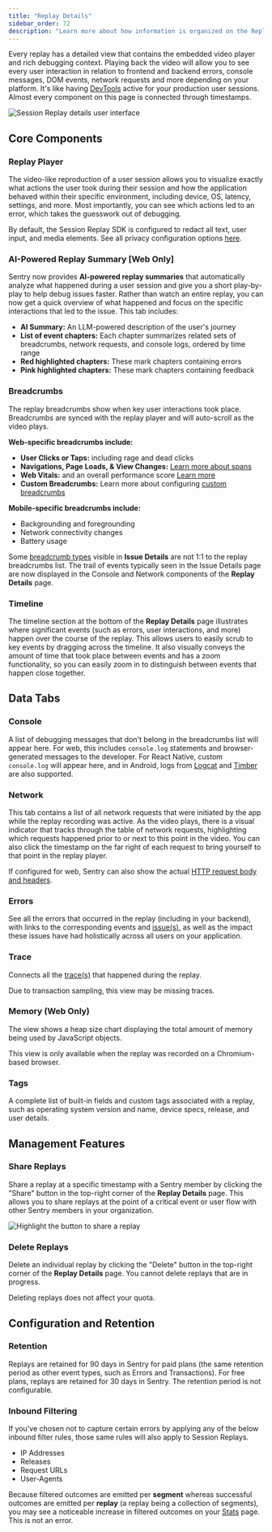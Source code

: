 ```yaml
---
title: "Replay Details"
sidebar_order: 72
description: "Learn more about how information is organized on the Replay Details page and how to share and delete replays."
---
```


<Include name="session-replay-web-report-bug.mdx" />

Every replay has a detailed view that contains the embedded video player and rich debugging context. Playing back the video will allow you to see every user interaction in relation to frontend and backend errors, console messages, DOM events, network requests and more depending on your platform. It's like having [DevTools](https://developer.chrome.com/docs/devtools/overview/) active for your production user sessions. Almost every component on this page is connected through timestamps.

![Session Replay details user interface](./img/session-replay-hero.png)

## Core Components

### Replay Player

The video-like reproduction of a user session allows you to visualize exactly what actions the user took during their session and how the application behaved within their specific environment, including device, OS, latency, settings, and more. Most importantly, you can see which actions led to an error, which takes the guesswork out of debugging.

<Alert>

By default, the Session Replay SDK is configured to redact all text, user input, and media elements. See all privacy configuration options [here](/platform-redirect/?next=/session-replay/privacy/).

</Alert>

### AI-Powered Replay Summary [Web Only]

<Include name="feature-available-for-user-group-early-adopter.mdx" />

Sentry now provides **AI-powered replay summaries** that automatically analyze what happened during a user session and give you a short play-by-play to help debug issues faster. Rather than watch an entire replay, you can now get a quick overview of what happened and focus on the specific interactions that led to the issue. This tab includes:

- **AI Summary:** An LLM-powered description of the user's journey
- **List of event chapters:** Each chapter summarizes related sets of breadcrumbs, network requests, and console logs, ordered by time range
- **Red highlighted chapters:** These mark chapters containing errors
- **Pink highlighted chapters:** These mark chapters containing feedback

### Breadcrumbs

The replay breadcrumbs show when key user interactions took place. Breadcrumbs are synced with the replay player and will auto-scroll as the video plays.

**Web-specific breadcrumbs include:**
- **User Clicks or Taps:** including rage and dead clicks
- **Navigations, Page Loads, & View Changes:** [Learn more about spans](/product/sentry-basics/distributed-tracing/)
- **Web Vitals:** and an overall performance score [Learn more](/product/insights/web-vitals/)
- **Custom Breadcrumbs:** Learn more about configuring [custom breadcrumbs](/product/sentry-basics/integrate-backend/configuration-options/#breadcrumbs)

**Mobile-specific breadcrumbs include:**
- Backgrounding and foregrounding
- Network connectivity changes
- Battery usage

<Alert>

Some [breadcrumb types](/product/issues/issue-details/breadcrumbs/) visible in **Issue Details** are not 1:1 to the replay breadcrumbs list. The trail of events typically seen in the Issue Details page are now displayed in the Console and Network components of the **Replay Details** page.

</Alert>

### Timeline

The timeline section at the bottom of the **Replay Details** page illustrates where significant events (such as errors, user interactions, and more) happen over the course of the replay. This allows users to easily scrub to key events by dragging across the timeline. It also visually conveys the amount of time that took place between events and has a zoom functionality, so you can easily zoom in to distinguish between events that happen close together.

## Data Tabs

### Console

A list of debugging messages that don't belong in the breadcrumbs list will appear here. For web, this includes `console.log` statements and browser-generated messages to the developer. For React Native, custom `console.log` will appear here, and in Android, logs from [Logcat](/platforms/android/integrations/logcat/) and [Timber](/platforms/android/integrations/timber/) are also supported.

### Network

This tab contains a list of all network requests that were initiated by the app while the replay recording was active. As the video plays, there is a visual indicator that tracks through the table of network requests, highlighting which requests happened prior to or next to this point in the video. You can also click the timestamp on the far right of each request to bring yourself to that point in the replay player.

<Alert>

If configured for web, Sentry can also show the actual [HTTP request body and headers](/platform-redirect/?next=/session-replay/configuration/#network-details).

</Alert>

### Errors

See all the errors that occurred in the replay (including in your backend), with links to the corresponding events and [issue(s)](/product/issues/issue-details/error-issues/), as well as the impact these issues have had holistically across all users on your application.

### Trace

Connects all the [trace(s)](/product/sentry-basics/tracing/distributed-tracing/#traces-transactions-and-spans) that happened during the replay.

<Alert>

Due to transaction sampling, this view may be missing traces.

</Alert>

### Memory (Web Only)

The view shows a heap size chart displaying the total amount of memory being used by JavaScript objects.

<Alert>

This view is only available when the replay was recorded on a Chromium-based browser.

</Alert>

### Tags

A complete list of built-in fields and custom tags associated with a replay, such as operating system version and name, device specs, release, and user details.

## Management Features

### Share Replays

Share a replay at a specific timestamp with a Sentry member by clicking the "Share" button in the top-right corner of the **Replay Details** page. This allows you to share replays at the point of a critical event or user flow with other Sentry members in your organization.

![Highlight the button to share a replay](./img/replay-details-share.png)

### Delete Replays

Delete an individual replay by clicking the "Delete" button in the top-right corner of the **Replay Details** page. You cannot delete replays that are in progress.

<Alert>

Deleting replays does not affect your quota.

</Alert>

## Configuration and Retention

### Retention

Replays are retained for 90 days in Sentry for paid plans (the same retention period as other event types, such as Errors and Transactions). For free plans, replays are retained for 30 days in Sentry. The retention period is not configurable.

### Inbound Filtering

If you've chosen not to capture certain errors by applying any of the below inbound filter rules, those same rules will also apply to Session Replays.

- IP Addresses
- Releases
- Request URLs
- User-Agents

<Alert>

Because filtered outcomes are emitted per **segment** whereas successful outcomes are emitted per **replay** (a replay being a collection of segments), you may see a noticeable increase in filtered outcomes on your [Stats](https://sentry.io/orgredirect/organizations/:orgslug/stats) page. This is not an error.

</Alert>
